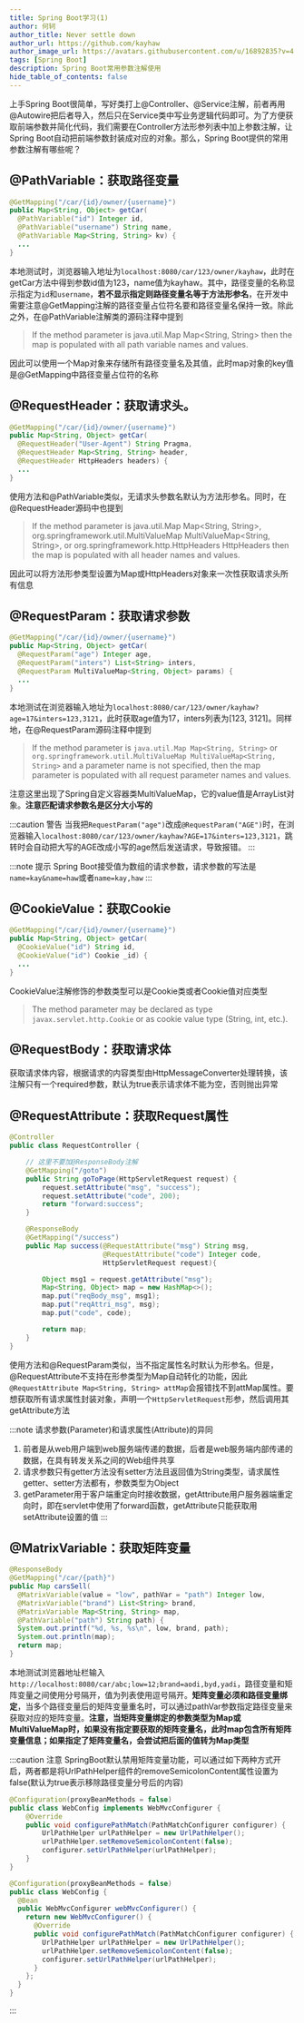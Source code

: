 ```yaml
---
title: Spring Boot学习(1)
author: 何轲
author_title: Never settle down
author_url: https://github.com/kayhaw
author_image_url: https://avatars.githubusercontent.com/u/16892835?v=4
tags: [Spring Boot]
description: Spring Boot常用参数注解使用
hide_table_of_contents: false
---
```


上手Spring Boot很简单，写好类打上@Controller、@Service注解，前者再用@Autowire把后者导入，然后只在Service类中写业务逻辑代码即可。为了方便获取前端参数并简化代码，我们需要在Controller方法形参列表中加上参数注解，让Spring Boot自动把前端参数封装成对应的对象。那么，Spring Boot提供的常用参数注解有哪些呢？

<!--truncate-->
## @PathVariable：获取路径变量

```java {5}
@GetMapping("/car/{id}/owner/{username}")
public Map<String, Object> getCar(
  @PathVariable("id") Integer id,
  @PathVariable("username") String name,
  @PathVariable Map<String, String> kv) {
  ...
}
```

本地测试时，浏览器输入地址为`localhost:8080/car/123/owner/kayhaw`，此时在getCar方法中得到参数id值为123，name值为kayhaw。其中，路径变量的名称显示指定为`id`和`username`，**若不显示指定则路径变量名等于方法形参名**，在开发中需要注意@GetMapping注解的路径变量占位符名要和路径变量名保持一致。除此之外，在@PathVariable注解类的源码注释中提到

> If the method parameter is java.util.Map Map&lt;String, String&gt; then the map is populated with all path variable names and values.

因此可以使用一个Map对象来存储所有路径变量名及其值，此时map对象的key值是@GetMapping中路径变量占位符的名称

## @RequestHeader：获取请求头。

```java {4-5}
@GetMapping("/car/{id}/owner/{username}")
public Map<String, Object> getCar(
  @RequestHeader("User-Agent") String Pragma,
  @RequestHeader Map<String, String> header,
  @RequestHeader HttpHeaders headers) {
  ...
}
```

使用方法和@PathVariable类似，无请求头参数名默认为方法形参名。同时，在@RequestHeader源码中也提到

> If the method parameter is java.util.Map Map&lt;String, String&gt;, org.springframework.util.MultiValueMap MultiValueMap&lt;String, String&gt;, or org.springframework.http.HttpHeaders HttpHeaders then the map is populated with all header names and values.

因此可以将方法形参类型设置为Map或HttpHeaders对象来一次性获取请求头所有信息

## @RequestParam：获取请求参数

```java {4}
@GetMapping("/car/{id}/owner/{username}")
public Map<String, Object> getCar(
  @RequestParam("age") Integer age,
  @RequestParam("inters") List<String> inters,
  @RequestParam MultiValueMap<String, Object> params) {
  ...
}
```

本地测试在浏览器输入地址为`localhost:8080/car/123/owner/kayhaw?age=17&inters=123,3121`，此时获取age值为17，inters列表为[123, 3121]。同样地，在@RequestParam源码注释中提到

> If the method parameter is `java.util.Map Map<String, String>` or `org.springframework.util.MultiValueMap MultiValueMap<String, String>` and a parameter name is not specified, then the map parameter is populated with all request parameter names and values.

注意这里出现了Spring自定义容器类MultiValueMap，它的value值是ArrayList对象。**注意匹配请求参数名是区分大小写的**

:::caution 警告
当我把`RequestParam("age")`改成`@RequestParam("AGE")`时，在浏览器输入`localhost:8080/car/123/owner/kayhaw?AGE=17&inters=123,3121`，跳转时会自动把大写的AGE改成小写的age然后发送请求，导致报错。
:::

:::note 提示
Spring Boot接受值为数组的请求参数，请求参数的写法是`name=kay&name=haw`或者`name=kay,haw`
:::

## @CookieValue：获取Cookie

```java {4}
@GetMapping("/car/{id}/owner/{username}")
public Map<String, Object> getCar(
  @CookieValue("id") String id,
  @CookieValue("id") Cookie _id) {
  ...
}
```

CookieValue注解修饰的参数类型可以是Cookie类或者Cookie值对应类型
> The method parameter may be declared as type `javax.servlet.http.Cookie` or as cookie value type (String, int, etc.).

## @RequestBody：获取请求体

获取请求体内容，根据请求的内容类型由HttpMessageConverter处理转换，该注解只有一个required参数，默认为true表示请求体不能为空，否则抛出异常

## @RequestAttribute：获取Request属性

```java {15}
@Controller
public class RequestController {

    // 这里不要加@ResponseBody注解
    @GetMapping("/goto")
    public String goToPage(HttpServletRequest request) {
        request.setAttribute("msg", "success");
        request.setAttribute("code", 200);
        return "forward:success";
    }

    @ResponseBody
    @GetMapping("/success")
    public Map success(@RequestAttribute("msg") String msg,
                       @RequestAttribute("code") Integer code,
                       HttpServletRequest request){

        Object msg1 = request.getAttribute("msg");
        Map<String, Object> map = new HashMap<>();
        map.put("reqBody_msg", msg1);
        map.put("reqAttri_msg", msg);
        map.put("code", code);

        return map;
    }
}
```

使用方法和@RequestParam类似，当不指定属性名时默认为形参名。但是，@RequestAttribute不支持在形参类型为Map自动转化的功能，因此`@RequestAttribute Map<String, String> attMap`会报错找不到attMap属性。要想获取所有请求属性封装对象，声明一个`HttpServletRequest`形参，然后调用其getAttribute方法

:::note 请求参数(Parameter)和请求属性(Attribute)的异同
1. 前者是从web用户端到web服务端传递的数据，后者是web服务端内部传递的数据，在具有转发关系之间的Web组件共享
2. 请求参数只有getter方法没有setter方法且返回值为String类型，请求属性getter、setter方法都有，参数类型为Object
3. getParameter用于客户端重定向时接收数据，getAttribute用户服务器端重定向时，即在servlet中使用了forward函数，getAttribute只能获取用setAttribute设置的值
:::

## @MatrixVariable：获取矩阵变量

```java
@ResponseBody
@GetMapping("/car/{path}")
public Map carsSell(
  @MatrixVariable(value = "low", pathVar = "path") Integer low,
  @MatrixVariable("brand") List<String> brand,
  @MatrixVariable Map<String, String> map,
  @PathVariable("path") String path) {
  System.out.printf("%d, %s, %s\n", low, brand, path);
  System.out.println(map);
  return map;
}
```

本地测试浏览器地址栏输入`http://localhost:8080/car/abc;low=12;brand=aodi,byd,yadi`，路径变量和矩阵变量之间使用分号隔开，值为列表使用逗号隔开。**矩阵变量必须和路径变量绑定**，当多个路径变量后的矩阵变量重名时，可以通过pathVar参数指定路径变量来获取对应的矩阵变量。**注意，当矩阵变量绑定的参数类型为Map或MultiValueMap时，如果没有指定要获取的矩阵变量名，此时map包含所有矩阵变量信息；如果指定了矩阵变量名，会尝试把后面的值转为Map类型**

:::caution 注意
SpringBoot默认禁用矩阵变量功能，可以通过如下两种方式开启，两者都是将UrlPathHelper组件的removeSemicolonContent属性设置为false(默认为true表示移除路径变量分号后的内容)
```java title="方式一：实现WebMvcConfigurer并重写方法" {6}
@Configuration(proxyBeanMethods = false)
public class WebConfig implements WebMvcConfigurer {
    @Override
    public void configurePathMatch(PathMatchConfigurer configurer) {
        UrlPathHelper urlPathHelper = new UrlPathHelper();
        urlPathHelper.setRemoveSemicolonContent(false);
        configurer.setUrlPathHelper(urlPathHelper);
    }
}
```
```java title="方式二：自定义一个WebMvcConfigurer组件" {9}
@Configuration(proxyBeanMethods = false)
public class WebConfig {
  @Bean
  public WebMvcConfigurer webMvcConfigurer() {
    return new WebMvcConfigurer() {
      @Override
      public void configurePathMatch(PathMatchConfigurer configurer) {
        UrlPathHelper urlPathHelper = new UrlPathHelper();
        urlPathHelper.setRemoveSemicolonContent(false);
        configurer.setUrlPathHelper(urlPathHelper);
      }
    };
  }
}
```
:::